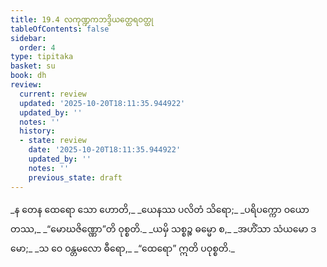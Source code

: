 ```yaml
---
title: 19.4 လကုဏ္ဍကဘဒ္ဒိယတ္ထေရဝတ္ထု
tableOfContents: false
sidebar:
  order: 4
type: tipitaka
basket: su
book: dh
review:
  current: review
  updated: '2025-10-20T18:11:35.944922'
  updated_by: ''
  notes: ''
  history:
  - state: review
    date: '2025-10-20T18:11:35.944922'
    updated_by: ''
    notes: ''
    previous_state: draft
---
```



<DynamicBreadcrumb />


<ReviewStatus review={frontmatter.review} showDetails={true} />

<HypothesisAnnotation frontmatter={frontmatter} />

<Division number="260" book="dh" e="ch" v="18" p="51">

<Paragraph number="281" type="verses" book="dh">
_န တေန ထေရော သော ဟောတိ,_  
_ယေနဿ ပလိတံ သိရော;_  
_ပရိပက္ကော ဝယော တဿ,_  
_“မောဃဇိဏ္ဏော”တိ ဝုစ္စတိ._  

</Paragraph>

</Division>
<Division number="261" book="dh" e="ch" v="18" p="51">

<Paragraph number="282" type="verses" book="dh">
_ယမှိ သစ္စဉ္စ ဓမ္မော စ,_  
_အဟိံသာ သံယမော ဒမော;_  
_သ ဝေ ဝန္တမလော ဓီရော,_  
_“ထေရော” ဣတိ ပဝုစ္စတိ._
</Paragraph>
</Division>